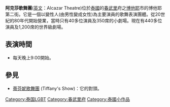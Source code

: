 '''阿克莎歌舞團'''([[英文|英文]]：Alcazar Theatre)位於[[泰國|泰國]]的[[春武里|春武里]]府之[[博他耶|博他耶]]市的博他耶第二街。它是一個以變性人(由男性變成女性)為主要演員的歌舞表演團體。從20世紀的80年代開始營業，當時只有40多位演員及350席的小劇場。現在有440多位演員及1,200席的世界級劇場。

==表演時間==
* 每天晚上9:00開始。

==參見==
* [[蒂芬妮歌舞團|蒂芬妮歌舞團]] (Tiffany's Show)：它的對頭。

[[Category:泰国LGBT|Category:泰国LGBT]]
[[Category:春武里府|Category:春武里府]]
[[Category:泰國小作品|Category:泰國小作品]]